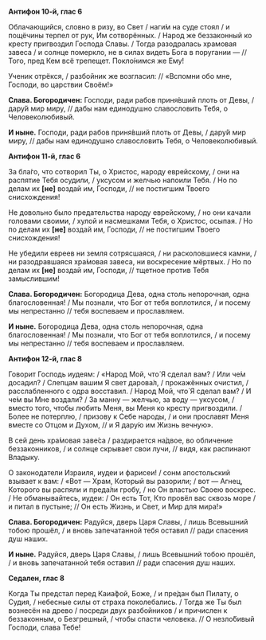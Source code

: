 **Антифон 10-й, глас 6**

Облачающийся, словно в ризу, во Свет / наги́м на суде стоял / и пощёчины терпел от рук, Им сотворённых. / Народ же беззаконный ко кресту пригвоздил Господа Славы. / Тогда разодралась храмовая завеса / и солнце померкло, не в силах видеть Бога в поругании — // Того, пред Кем всё трепещет. Покло́нимся же Ему!

Ученик отрёкся, / разбойник же возгласил: // «Вспомни обо мне, Господи, во царствии Своём!»

**Слава. Богородичен:** Господи, ради рабов приня́вший плоть от Девы, / дару́й мир миру, // дабы нам единодушно славословить Тебя, о Человеколюбивый.

**И ныне.** Господи, ради рабов приня́вший плоть от Девы, / дару́й мир миру, // дабы нам единодушно славословить Тебя, о Человеколюбивый.

**Антифон 11-й, глас 6**

За бла́го, что сотворил Ты, о Христос, народу еврейскому, / они на распятие Тебя осудили, / уксусом и желчью напоили Тебя. / Но по делам их **[**не**]** воздай им, Господи, // не постигшим Твоего снисхождения!

Не довольно было предательства народу еврейскому, / но они качали головами своими, / хулой и насмешками Тебя, о Христос, осыпая. / Но по делам их **[**не**]** воздай им, Господи, // не постигшим Твоего снисхождения!

Не убедили евреев ни земля сотрясшаяся, / ни расколовшиеся камни, / ни разодравшаяся хра́мовая завеса, ни воскресение мёртвых. / Но по делам их **[**не**]** воздай им, Господи, // тщетное против Тебя замыслившим!

**Слава. Богородичен:** Богородица Дева, одна столь непорочная, одна благословенная! / Мы познали, что Бог от тебя воплотился, / и посему мы непрестанно // тебя воспеваем и прославляем.

**И ныне.** Богородица Дева, одна столь непорочная, одна благословенная! / Мы познали, что Бог от тебя воплотился, / и посему мы непрестанно // тебя воспеваем и прославляем.

**Антифон 12-й, глас 8**

Говорит Господь иудеям: / «Народ Мой, что́ Я сделал вам? / Или че́м досадил? / Слепцам вашим Я свет дарова́л, / прокажённых очистил, / расслабленного с одра восставил. / Народ Мой, что́ Я сделал вам? / И че́м вы Мне воздали? / За манну — желчью, за воду — уксусом, / вместо того, чтобы любить Меня, вы Меня ко кресту пригвоздили. / Более не потерплю, / призову к Себе народы, / и они прославят Меня вместе со Отцом и Духом, // и Я дару́ю им Жизнь вечную».

В сей день хра́мовая заве́са / раздирается на́двое, во обличение беззаконников, / и солнце скрывает свои лучи, // видя, как распинают Владыку.

О законодатели Израиля, иудеи и фарисеи! / сонм апостольский взывает к вам: / «Вот —  Храм, Который вы разорили; / вот —  Агнец, Которого вы распяли и преда́ли гробу, / но Он властью Своею воскрес. / Не обманывайтесь, иудеи: / Он есть Тот, Кто провёл вас сквозь море / и питал в пустыне; // Он есть Жизнь, и Свет, и Мир для мира!»

**Слава. Богородичен:** Радуйся, дверь Царя Славы, / лишь Всевышний тобою прошёл, / и вновь запечатанной тебя оставил // ради спасения душ наших. 

**И ныне.** Радуйся, дверь Царя Славы, / лишь Всевышний тобою прошёл, / и вновь запечатанной тебя оставил // ради спасения душ наших.

**Седален, глас 8**

Когда Ты предстал перед Каиа́фой, Боже, / и пре́дан был Пилату, о Судия, / небесные силы от страха поколебались. / Тогда же Ты был вознесён на древо / посреди двух разбойников / и причислен к беззаконным, о Безгрешный, / чтобы спасти человека. // О незло́бивый Господи, слава Тебе!
